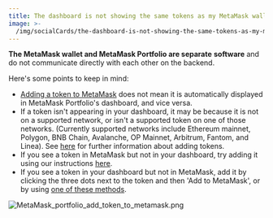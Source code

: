 ```yaml
---
title: The dashboard is not showing the same tokens as my MetaMask wallet
image: >-
  /img/socialCards/the-dashboard-is-not-showing-the-same-tokens-as-my-metamask-wallet.jpg
---
```



<CustomLayout />

**The MetaMask wallet and MetaMask Portfolio are separate** **software** and do not communicate directly with each other on the backend.

Here's some points to keep in mind:

- [Adding a token to MetaMask](/managing-my-tokens/custom-tokens/how-to-display-tokens-in-metamask) does not mean it is automatically displayed in MetaMask Portfolio's dashboard, and vice versa.
- If a token isn't appearing in your dashboard, it may be because it is not on a supported network, or isn't a supported token on one of those networks. (Currently supported networks include Ethereum mainnet, Polygon, BNB Chain, Avalanche, OP Mainnet, Arbitrum, Fantom, and Linea). See [here](/metamask-portfolio/dashboard/i-cant-import-a-token-into-the-metamask-portfolio-dashboard-why-) for further information about adding tokens.
- If you see a token in MetaMask but not in your dashboard, try adding it using our instructions [here](/metamask-portfolio/dashboard/how-to-import-a-token-in-metamask-portfolio).
- If you see a token in your dashboard but not in MetaMask, add it by clicking the three dots next to the token and then 'Add to MetaMask', or by using [one of these methods](/managing-my-tokens/custom-tokens/how-to-display-tokens-in-metamask).

<div class="center-container">
  <div class="img-medium">
    <img
      src={
        require("../../../img/metamask-portfolio/dashboard/the-dashboard-is-not-showing-the-same-tokens-as-my-metamask-wallet/MetaMask_portfolio_add_token_to_metamask.png")
          .default
      }
      alt="MetaMask_portfolio_add_token_to_metamask.png"
    />
  </div>
</div>

